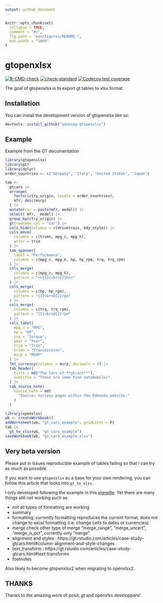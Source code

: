 ```yaml
---
output: github_document
---
```


<!-- README.md is generated from README.Rmd. Please edit that file -->

```r
knitr::opts_chunk$set(
  collapse = TRUE,
  comment = "#>",
  fig.path = "man/figures/README-",
  out.width = "100%"
)
```

# gtopenxlsx

<!-- badges: start -->
[![R-CMD-check](https://github.com/yannsay/gtopenxlsx/actions/workflows/R-CMD-check.yaml/badge.svg)](https://github.com/yannsay/gtopenxlsx/actions/workflows/R-CMD-check.yaml)
[![check-standard](https://github.com/yannsay/gtopenxlsx/actions/workflows/check-standard.yaml/badge.svg)](https://github.com/yannsay/gtopenxlsx/actions/workflows/check-standard.yaml)
[![Codecov test coverage](https://codecov.io/gh/yannsay/gtopenxlsx/branch/main/graph/badge.svg)](https://app.codecov.io/gh/yannsay/gtopenxlsx?branch=main)
<!-- badges: end -->

The goal of gtopenxlsx is to export gt tables to xlsx format.

## Installation

You can install the development version of gtopenxlsx like so:

``` r
devtools::install_github("yannsay-gtopenxlsx")
```

## Example

Example from the GT documentation

```r
library(gtopenxlsx)
library(gt)
library(dplyr)
order_countries <- c("Germany", "Italy", "United States", "Japan")

tab <-
  gtcars |>
  arrange(
    factor(ctry_origin, levels = order_countries),
    mfr, desc(msrp)
  ) |>
  mutate(car = paste(mfr, model)) |>
  select(-mfr, -model) |>
  group_by(ctry_origin) |>
  gt(rowname_col = "car") |>
  cols_hide(columns = c(drivetrain, bdy_style)) |>
  cols_move(
    columns = c(trsmn, mpg_c, mpg_h),
    after = trim
  ) |>
  tab_spanner(
    label = "Performance",
    columns = c(mpg_c, mpg_h, hp, hp_rpm, trq, trq_rpm)
  ) |>
  cols_merge(
    columns = c(mpg_c, mpg_h),
    pattern = "<<{1}c<br>{2}h>>"
  ) |>
  cols_merge(
    columns = c(hp, hp_rpm),
    pattern = "{1}<br>@{2}rpm"
  ) |>
  cols_merge(
    columns = c(trq, trq_rpm),
    pattern = "{1}<br>@{2}rpm"
  ) |>
  cols_label(
    mpg_c = "MPG",
    hp = "HP",
    trq = "Torque",
    year = "Year",
    trim = "Trim",
    trsmn = "Transmission",
    msrp = "MSRP"
  ) |>
  fmt_currency(columns = msrp, decimals = 0) |>
  tab_header(
    title = md("The Cars of **gtcars**"),
    subtitle = "These are some fine automobiles"
  ) |>
  tab_source_note(
    source_note = md(
      "Source: Various pages within the Edmonds website."
    )
  )
```

```r
library(openxlsx)
wb <- createWorkbook()
addWorksheet(wb, "gt_cars_example", gridLines = F)
tab |>
  gt_to_xlsx(wb, "gt_cars_example")
saveWorkbook(wb, "gt_cars_example.xlsx")
```

## Very beta version

Please put in issues reproducible example of tables failing so that I can try as much as possible.

If you want to use `gtopenxlsx` as a base for your own rendering, you can follow this article that looks into `gt_to_xlxs.`

I only developed following the example in this [vignette](https://gt.rstudio.com/articles/case-study-gtcars.html). Yet there are many things still not working such as:

- not all types of formatting are working  
- summary  
- formatting: currently formatting reproduces the current format, does not change to excel formatting (i.e. change cells to dates or currencies) 
- merge check other type of merge  "merge_range", "merge_uncert", "merge_n_pct", currently only "merge"
- alignment and styles : https://gt.rstudio.com/articles/case-study-gtcars.html#column-alignment-and-style-changes
- text_transform : https://gt.rstudio.com/articles/case-study-gtcars.html#text-transforms
- footnotes

Also likely to become gtopenxlsx2 when migrating to openxlsx2.

## THANKS
Thanks to the amazing work of posit, gt and openxlsx developpers!
